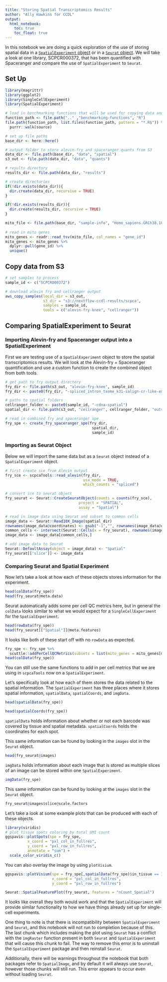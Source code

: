 ```yaml
---
title: "Storing Spatial Transcriptomics Results"
author: "Ally Hawkins for CCDL"
output: 
  html_notebook:
    toc: true
    toc_float: true
---
```


In this notebook we are doing a quick exploration of the use of storing spatial data in a [`SpatialExperiment` object](https://bioconductor.org/packages/release/bioc/vignettes/SpatialExperiment/inst/doc/SpatialExperiment.html#3_Common_operations) or in a [`Seurat` object](https://satijalab.org/seurat/articles/spatial_vignette.html). 
We will take a look at one library, SCPCR000372, that has been quantified with Spaceranger and compare the use of `SpatialExperiment` to `Seurat`.  

## Set Up

```r
library(magrittr)
library(ggplot2)
library(SingleCellExperiment)
library(SpatialExperiment)
```

```r
# load in benchmarking functions that will be used for copying data and generating sample tables
function_path <- file.path(".." ,"benchmarking-functions", "R")
file.path(function_path, list.files(function_path, pattern = "*.R$")) %>%
  purrr::walk(source)
```

```r
# set up file paths 
base_dir <- here::here()

# output folder to store alevin-fry and spaceranger quants from S3
data_dir <- file.path(base_dir, "data", "spatial") 
s3_out <- file.path(data_dir, "data", "quants")

# results directory 
results_dir <- file.path(data_dir, "results")

# create directories
if(!dir.exists(data_dir)){
  dir.create(data_dir, recursive = TRUE)
}

if(!dir.exists(results_dir)){
  dir.create(results_dir, recursive = TRUE)
}
```


```r
mito_file <- file.path(base_dir, "sample-info", "Homo_sapiens.GRCh38.103.mitogenes.txt")
  
# read in mito genes 
mito_genes <- readr::read_tsv(mito_file, col_names = "gene_id")
mito_genes <- mito_genes %>%
  dplyr::pull(gene_id) %>%
  unique()
```

## Copy data from S3

```r
# set samples to process
sample_id <- c("SCPCR000372")
```

```r
# download alevin fry and cellranger output
aws_copy_samples(local_dir = s3_out,
                 s3_dir = "s3://nextflow-ccdl-results/scpca",
                 samples = sample_id,
                 tools = c("alevin-fry-knee", "cellranger"))
```

## Comparing SpatialExperiment to Seurat

### Importing Alevin-fry and Spaceranger output into a SpatialExperiment

First we are testing use of a `SpatialExperiment` object to store the spatial transcriptomics results. 
We will look at the Alevin-fry + Spaceranger quantification and use a custom function to create the combined object from both tools.

```r
# get path to fry output directory 
fry_dir <- file.path(s3_out, "alevin-fry-knee", sample_id)
fry_dir <- paste0(fry_dir, "-spliced_intron_txome_k31-salign-cr-like-em-knee")

# paths to spatial folders 
cellranger_folder <- paste0(sample_id, "-cdna-spatial")
spatial_dir <- file.path(s3_out, "cellranger", cellranger_folder, "outs", "spatial")
```

```r
# read in combined fry and spaceranger spe 
fry_spe <- create_fry_spaceranger_spe(fry_dir, 
                                       spatial_dir, 
                                       sample_id)
```

### Importing as Seurat Object

Below we will import the same data but as a `Seurat` object instead of a `SpatialExperiment` object. 

```r
# first create sce from Alevin output
fry_sce <- scpcaTools::read_alevin(fry_dir,
                                   usa_mode = TRUE,
                                   which_counts = "spliced")

# convert sce to seurat object 
fry_seurat <- Seurat::CreateSeuratObject(counts = counts(fry_sce),
                                 project = "SPATIAL",
                                 assay = "Spatial")

# read in image data using Seurat and subset to common cells
image_data <- Seurat::Read10X_Image(spatial_dir)
rownames(image_data@coordinates) <- gsub("-1","", rownames(image_data@coordinates))
common_cells <- intersect(Seurat::Cells(x = fry_seurat), rownames(image_data@coordinates))
image_data <- image_data[common_cells,]

# add image data to Seurat
Seurat::DefaultAssay(object = image_data) <- "Spatial"
fry_seurat[['slice']] <- image_data
```


### Comparing Seurat and Spatial Experiment

Now let's take a look at how each of these objects stores information for the experiment. 

```r
head(colData(fry_spe))
head(fry_seurat@meta.data)
```

Seurat automatically adds some per cell QC metrics here, but in general the `colData` looks similar to what we would expect for a `SingleCellExperiment` for the `SpatialExperiment`.

```r
head(rowData(fry_spe))
head(fry_seurat[["Spatial"]]@meta.features)
```

It looks like both of these start off with no `rowData` as expected.

```r
fry_spe <- fry_spe %>%
  scuttle::addPerCellQCMetrics(subsets = list(mito_genes = mito_genes[mito_genes %in% rownames(fry_spe)])) 
head(colData(fry_spe))
```

You can still use the same functions to add in per cell metrics that we are using in `scpcaTools` now on a `SpatialExperiment`. 

Let's specifically look at how each of them stores the data related to the spatial information.
The `SpatialExperiment` has three places where it stores spatial information, `spatialData`, `spatialCoords`, and `imgData`. 

```r
head(spatialData(fry_spe))
```

```r
head(spatialCoords(fry_spe))
```

`spatialData` holds information about whether or not each barcode was covered by tissue and spatial metadata.
`spatialCoords` holds the coordinates for each spot.

This same information can be found by looking in the `images` slot in the `Seurat` object. 

```r
head(fry_seurat@images)
```

`imgData` holds information about each image that is stored as multiple slices of an image can be stored within one `SpatialExperiment`. 

```r
imgData(fry_spe)
```

This same information can be found by looking at the `images` slot in the `Seurat` object. 

```r
fry_seurat@images$slice@scale.factors
```

Let's take a look at some example plots that can be produced with each of these objects.

```r
library(viridis)
# plot tissue spots coloring by total UMI count
ggspavis::plotSpots(spe = fry_spe, 
          x_coord = "pxl_col_in_fullres", 
          y_coord = "pxl_row_in_fullres", 
          annotate = "sum") +
  scale_color_viridis_c()
```
You can also overlay the image by using `plotVisium`. 

```r
ggspavis::plotVisium(spe = fry_spe[,spatialData(fry_spe)$in_tissue == 1],
                     x_coord = "pxl_col_in_fullres",
                     y_coord = "pxl_row_in_fullres")
```

```r
Seurat::SpatialFeaturePlot(fry_seurat, features = "nCount_Spatial")
```

It looks like overall they both would work and that the `SpatialExperiment` will provide similar functionality to how we have things already set up for single-cell experiments. 

One thing to note is that there is incompatibility between `SpatialExperiment` and `Seurat`, and this notebook will not run to completion because of this. 
The last chunk which includes making the plot using `Seurat` has a conflict with the `imgRaster` function present in both `Seurat` and `SpatialExperiment` that will cause this chunk to fail. 
The way to remove this error is to uninstall the `SpatialExperiment` package and then reinstall `Seurat`. 

Additionally, there will be warnings throughout the notebook that both packages refer to `SpatialImage`, and by default it will always use `Seurat`, however those chunks will still run. 
This error appears to occur even without loading `Seurat`.

